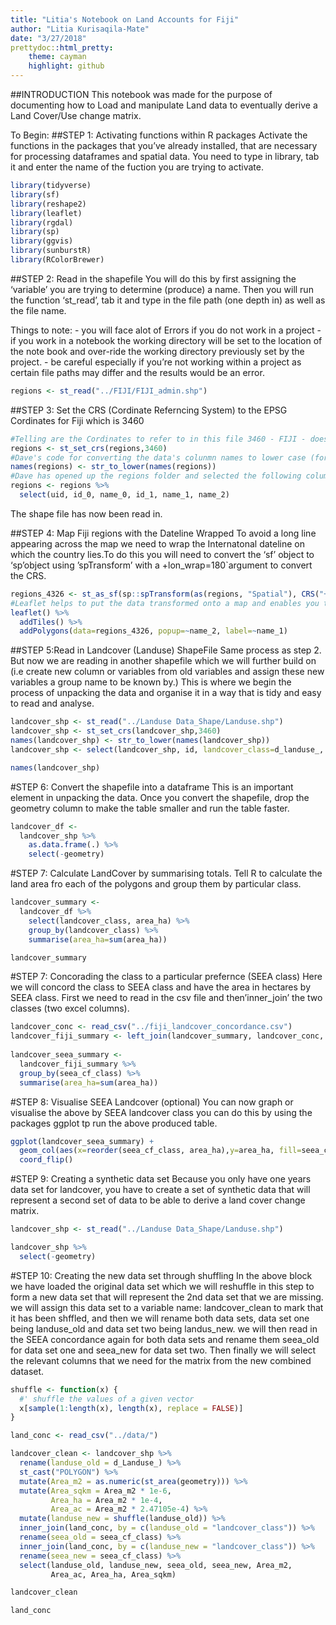 ---
title: "Litia's Notebook on Land Accounts for Fiji"
author: "Litia Kurisaqila-Mate"
date: "3/27/2018"
prettydoc::html_pretty:
    theme: cayman
    highlight: github
---

##INTRODUCTION
This notebook was made for the purpose of documenting how to Load and manipulate Land data to eventually derive a Land Cover/Use change matrix.

To Begin:
##STEP 1: Activating functions within R packages
Activate the functions in the packages that you've already installed, that are necessary for processing dataframes and spatial data. You need to type in library, tab it and enter the name of the fuction you are trying to activate.
```{r}
library(tidyverse)
library(sf)
library(reshape2)
library(leaflet)
library(rgdal)
library(sp)
library(ggvis)
library(sunburstR)
library(RColorBrewer)
```
##STEP 2: Read in the shapefile 
You will do this by first assigning the 'variable' you are trying to determine (produce) a name. Then you will run the function 'st_read', tab it and type in the file path (one depth in) as well as the file name.

Things to note:
- you will face alot of Errors if you do not work in a project
-if you work in a notebook the working directory will be set to the location of the note book and over-ride the working directory previously set by the project.
- be careful especially if you're not working within a project as certain file paths may differ and the results would be an error.

```{r}
regions <- st_read("../FIJI/FIJI_admin.shp")

```
##STEP 3: Set the CRS (Cordinate Referncing System) to the EPSG Cordinates for Fiji which is 3460
```{r}
#Telling are the Cordinates to refer to in this file 3460 - FIJI - does not necessarily reproject or change the data
regions <- st_set_crs(regions,3460)
#Dave's code for converting the data's colunmn names to lower case (form he finds easier to work with)
names(regions) <- str_to_lower(names(regions))
#Dave has opened up the regions folder and selected the following columns with the names in the brackets (changed to lower caps in previous code)
regions <- regions %>% 
  select(uid, id_0, name_0, id_1, name_1, name_2)
```


The shape file has now been read in.

##STEP 4: Map Fiji regions with the Dateline Wrapped
To avoid a long line appearing across the map we need to wrap the Internatonal dateline on which the country lies.To do this you will need to convert the 'sf' object to 'sp'object using 'spTransform' with a +lon_wrap=180`argument to convert the CRS.
```{r}
regions_4326 <- st_as_sf(sp::spTransform(as(regions, "Spatial"), CRS("+init=epsg:4326 +lon_wrap=180")))
#Leaflet helps to put the data transformed onto a map and enables you to visualose the polygons column as a whole and label the regions using divisions with popup names of the provinces.
leaflet() %>% 
  addTiles() %>% 
  addPolygons(data=regions_4326, popup=~name_2, label=~name_1)
```

##STEP 5:Read in Landcover (Landuse) ShapeFile
Same process as step 2. But now we are reading in another shapefile which we will further build on (i.e create new column or variables from old variables and assign these new variables a group name to be known by.) This is where we begin the process of unpacking the data and organise it in a way that is tidy and easy to read and analyse.

```{r}
landcover_shp <- st_read("../Landuse Data_Shape/Landuse.shp")
landcover_shp <- st_set_crs(landcover_shp,3460)
names(landcover_shp) <- str_to_lower(names(landcover_shp))
landcover_shp <- select(landcover_shp, id, landcover_class=d_landuse_, area_ha, geometry)

names(landcover_shp)
```

#STEP 6: Convert the shapefile into a dataframe
This is an important element in unpacking the data. Once you convert the shapefile, drop the geometry column to make the table smaller and run the table faster.

```{r}
landcover_df <- 
  landcover_shp %>% 
    as.data.frame(.) %>% 
    select(-geometry)
```

#STEP 7: Calculate LandCover by summarising totals.
Tell R to calculate the land area fro each of the polygons and group them by particular  class.

```{r}
landcover_summary <-
  landcover_df %>% 
    select(landcover_class, area_ha) %>% 
    group_by(landcover_class) %>% 
    summarise(area_ha=sum(area_ha))

landcover_summary
```

#STEP 7: Concorading the class to a particular prefernce (SEEA class)
 Here we will concord the class to SEEA class and have the area in hectares by SEEA class.
 First we need to read in the csv file and then'inner_join' the two classes (two excel columns).
 
 
```{r}
landcover_conc <- read_csv("../fiji_landcover_concordance.csv")
landcover_fiji_summary <- left_join(landcover_summary, landcover_conc, by="landcover_class")
  
landcover_seea_summary <-
  landcover_fiji_summary %>% 
  group_by(seea_cf_class) %>% 
  summarise(area_ha=sum(area_ha))

```
#STEP 8: Visualise SEEA Landcover (optional)
You can now graph or visualise the above by SEEA landcover class you can do this by using the packages ggplot tp run the above produced table.

```{r}
ggplot(landcover_seea_summary) +
  geom_col(aes(x=reorder(seea_cf_class, area_ha),y=area_ha, fill=seea_cf_class), show.legend=F) +
  coord_flip()
```
#STEP 9: Creating a synthetic data set
Because you only have one years data set for landcover, you have to create a set of synthetic data that will represent a second set of data to be able to derive a land cover change matrix.
```{r}
landcover_shp <- st_read("../Landuse Data_Shape/Landuse.shp")

landcover_shp %>% 
  select(-geometry)

```
#STEP 10: Creating the new data set through shuffling
In the above block we have loaded the original data set which we will reshuffle in this step to form a new data set that will represent the 2nd data set that we are missing. we will assign this data set to a variable name: landcover_clean to mark that it has been shffled, and then we will rename both data sets, data set one being landuse_old and data set two being landus_new. we will then read in the SEEA concordance again for both data sets and rename them seea_old for data set one and seea_new for data set two. Then finally we will select the relevant columns that we need for the matrix from the new combined dataset.
```{r}
shuffle <- function(x) {
  #' shuffle the values of a given vector
  x[sample(1:length(x), length(x), replace = FALSE)]
}

land_conc <- read_csv("../data/")

landcover_clean <- landcover_shp %>% 
  rename(landuse_old = d_Landuse_) %>% 
  st_cast("POLYGON") %>% 
  mutate(Area_m2 = as.numeric(st_area(geometry))) %>%
  mutate(Area_sqkm = Area_m2 * 1e-6,
         Area_ha = Area_m2 * 1e-4,
         Area_ac = Area_m2 * 2.47105e-4) %>% 
  mutate(landuse_new = shuffle(landuse_old)) %>% 
  inner_join(land_conc, by = c(landuse_old = "landcover_class")) %>% 
  rename(seea_old = seea_cf_class) %>% 
  inner_join(land_conc, by = c(landuse_new = "landcover_class")) %>% 
  rename(seea_new = seea_cf_class) %>% 
  select(landuse_old, landuse_new, seea_old, seea_new, Area_m2, 
         Area_ac, Area_ha, Area_sqkm)

landcover_clean
```

```{r}
land_conc
```

